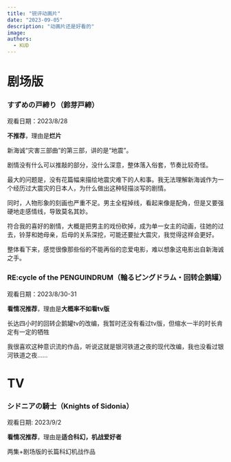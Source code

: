 ```yaml
---
title: "锐评动画片"
date: "2023-09-05"
description: "动画片还是好看的"
image:
authors:
  - KUD
---
```


# 剧场版

### すずめの戸締り（鈴芽戸締）

观看日期：2023/8/28

**不推荐**，理由是**烂片**

新海诚“灾害三部曲”的第三部，讲的是“地震”。

剧情没有什么可以推敲的部分，没什么深意，整体落入俗套，节奏比较奇怪。

最大的问题是，没有花篇幅来描绘地震灾难下的人和事。我无法理解新海诚作为一个经历过大震灾的日本人，为什么做出这种轻描淡写的剧情。

同时，人物形象的刻画也严重不足。男主全程掉线，看起来像是配角，但是又要强硬地走感情线，导致莫名其妙。

符合我的喜好的剧情，大概是把男主的戏份砍掉，成为单一女主的动画，往她的过去，铃芽和她母亲，后母的关系深挖，可能还要扯大震灾，我觉得这样会更好。

整体看下来，感觉很像那些俗的不能再俗的恋爱电影，难以想象这电影出自新海诚之手。

### RE:cycle of the PENGUINDRUM（輪るピングドラム・回转企鹅罐）

观看日期：2023/8/30-31

**看情况推荐**，理由是**大概率不如看tv版**

长达四小时的回转企鹅罐tv的改编，我暂时还没有看过tv版，但缩水一半的时长肯定有一定的牺牲

我很喜欢这种意识流的作品，听说这就是银河铁道之夜的现代改编，我也没看过银河铁道之夜……

# TV

### シドニアの騎士（Knights of Sidonia）

观看日期: 2023/9/2

**看情况推荐**，理由是**适合科幻，机战爱好者**

两集+剧场版的长篇科幻机战作品